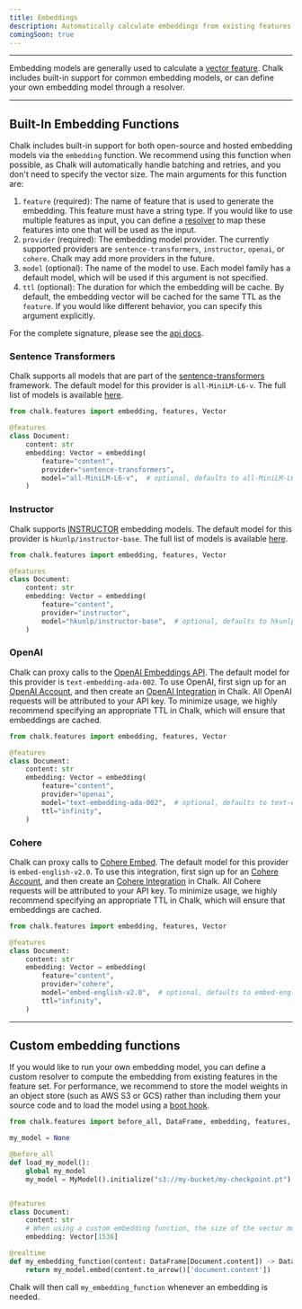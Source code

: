 ```yaml
---
title: Embeddings
description: Automatically calculate embeddings from existing features
comingSoon: true
---
```



---

Embedding models are generally used to calculate a [vector feature](/docs/feature-types#vectors). Chalk includes
built-in support for common embedding models, or can define your own embedding model through a resolver.


---

## Built-In Embedding Functions

Chalk includes built-in support for both open-source and hosted embedding models via the `embedding` function.
We recommend using this function when possible, as Chalk will automatically handle batching and retries,
and you don't need to specify the vector size. The main arguments for this function are:

1.  `feature` (required): The name of feature that is used to generate the embedding. This feature must have a
    string type. If you would like to use multiple features as input, you can define a [resolver](/docs/resolver) to map
    these features into one that will be used as the input.
1.  `provider` (required): The embedding model provider. The currently supported providers are `sentence-transformers`, `instructor`,
    `openai`, or `cohere`. Chalk may add more providers in the future.
1.  `model` (optional): The name of the model to use. Each model family has a default model, which will be used if this
    argument is not specified.
1.  `ttl` (optional): The duration for which the embedding will be cache. By default, the embedding vector will be
    cached for the same TTL as the `feature`. If you would like different behavior,
    you can specify this argument explicitly.

For the complete signature, please see the [api docs](/api-docs#embedding).



### Sentence Transformers

Chalk supports all models that are part of the [sentence-transformers](https://www.sbert.net/) framework.
The default model for this provider is `all-MiniLM-L6-v`. The full list of models is available
[here](https://www.sbert.net/docs/pretrained_models.html).

```python
from chalk.features import embedding, features, Vector

@features
class Document:
    content: str
    embedding: Vector = embedding(
        feature="content",
        provider="sentence-transformers",
        model="all-MiniLM-L6-v",  # optional, defaults to all-MiniLM-L6-v
    )
```

### Instructor

Chalk supports [INSTRUCTOR](https://github.com/xlang-ai/instructor-embedding) embedding models.
The default model for this provider is `hkunlp/instructor-base`. The full list of models is available
[here](https://github.com/xlang-ai/instructor-embedding#model-list).

```python
from chalk.features import embedding, features, Vector

@features
class Document:
    content: str
    embedding: Vector = embedding(
        feature="content",
        provider="instructor",
        model="hkunlp/instructor-base",  # optional, defaults to hkunlp/instructor-base
    )
```

### OpenAI

Chalk can proxy calls to the [OpenAI Embeddings API](https://platform.openai.com/docs/guides/embeddings).
The default model for this provider is `text-embedding-ada-002`.
To use OpenAI, first sign up for an
[OpenAI Account](https://openai.com/api/), and then create an [OpenAI Integration](/docs/openai) in Chalk.
All OpenAI requests will be attributed to your API key. To minimize usage, we highly recommend specifying an
appropriate TTL in Chalk, which will ensure that embeddings are cached.

```python
from chalk.features import embedding, features, Vector

@features
class Document:
    content: str
    embedding: Vector = embedding(
        feature="content",
        provider="openai",
        model="text-embedding-ada-002",  # optional, defaults to text-embedding-ada-002
        ttl="infinity",
    )
```

### Cohere

Chalk can proxy calls to [Cohere Embed](https://cohere.com/embed). The default model for this provider is `embed-english-v2.0`.
To use this integration, first sign up for an
[Cohere Account](https://dashboard.cohere.com/welcome/register), and then create an [Cohere Integration](/docs/cohere) in Chalk.
All Cohere requests will be attributed to your API key. To minimize usage, we highly recommend specifying an
appropriate TTL in Chalk, which will ensure that embeddings are cached.

```python
from chalk.features import embedding, features, Vector

@features
class Document:
    content: str
    embedding: Vector = embedding(
        feature="content",
        provider="cohere",
        model="embed-english-v2.0",  # optional, defaults to embed-english-v2.0
        ttl="infinity",
    )
```

---

## Custom embedding functions

If you would like to run your own embedding model, you can define a custom resolver to compute the embedding
from existing features in the feature set. For performance, we recommend to store the model weights in an
object store (such as AWS S3 or GCS) rather than including them your source code and to load the model
using a [boot hook](/docs/generic#initializing).

```python
from chalk.features import before_all, DataFrame, embedding, features, realtime, Vector

my_model = None

@before_all
def load_my_model():
    global my_model
    my_model = MyModel().initialize("s3://my-bucket/my-checkpoint.pt")


@features
class Document:
    content: str
    # When using a custom embedding function, the size of the vector must be specified.
    embedding: Vector[1536]

@realtime
def my_embedding_function(content: DataFrame[Document.content]) -> DataFrame[Document.embedding]:
    return my_model.embed(content.to_arrow()['document.content'])
```

Chalk will then call `my_embedding_function` whenever an embedding is needed.
